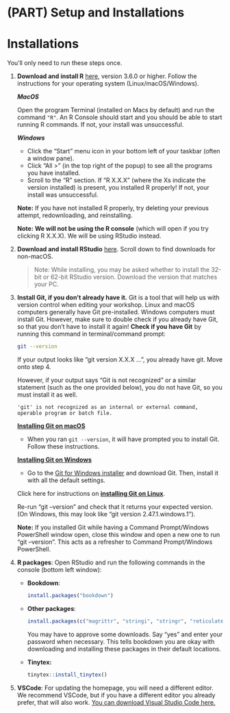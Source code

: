# (PART) Setup and Installations {-}

# Installations {#installs}
You'll only need to run these steps once.

1.  **Download and install R** <a href="https://cran.rstudio.com/" target="_blank">here</a>, version 3.6.0 or higher. Follow the instructions for your operating system (Linux/macOS/Windows).

    :::: {.callout type="green" title="Check your R install" collapsible="true" style="plain" icon="true"}

    ***MacOS***

    Open the program Terminal (installed on Macs by default) and run the command `"R"`. An R Console should start and you should be able to start running R commands. If not, your install was unsuccessful.

    ***Windows***

    - Click the "Start" menu icon in your bottom left of your taskbar (often a window pane).
    - Click "All >" (in the top right of the popup) to see all the programs you have installed.
    - Scroll to the "R" section. If "R X.X.X" (where the Xs indicate the version installed) is present, you installed R properly! If not, your install was unsuccessful.

    **Note:** If you have not installed R properly, try deleting your previous attempt, redownloading, and reinstalling.

    **Note:** **We will not be using the R console** (which will open if you try clicking R X.X.X). We will be using RStudio instead.

    ::::

2.  **Download and install RStudio** <a href="https://posit.co/download/rstudio-desktop/#:~:text=AND%20INSTALL%20R-,2%3A%20Install%20RStudio,-DOWNLOAD%20RSTUDIO%20DESKTOP" target="_blank">here</a>. Scroll down to find downloads for non-macOS.

    > Note: While installing, you may be asked whether to install the 32-bit or 62-bit RStudio version. Download the version that matches your PC.


3.  **Install Git, if you don't already have it.** Git is a tool that will help us with version control when editing your workshop. Linux and macOS computers generally have Git pre-installed. Windows computers must install Git. However, make sure to double check if you already have Git, so that you don't have to install it again! **Check if you have Git** by running this command in terminal/command prompt:

    ```bash
    git --version
    ```

    If your output looks like "git version X.X.X ...", you already have git. Move onto step 4.

    However, if your output says "Git is not recognized" or a similar statement (such as the one provided below), you do not have Git, so you must install it as well.

    ```         
    'git' is not recognized as an internal or external command,
    operable program or batch file.
    ```

    <a href="https://github.com/git-guides/install-git#install-git-on-mac" target="_blank">**Installing Git on macOS**</a>

    -   When you ran `git --version`, it will have prompted you to install Git. Follow these instructions.
 
    <a href="https://github.com/git-guides/install-git#install-git-on-windows" target="_blank">**Installing Git on Windows**</a>

    -   Go to the <a href="https://posit.co/download/rstudio-desktop/#:~:text=AND%20INSTALL%20R-,2%3A%20Install%20RStudio,-DOWNLOAD%20RSTUDIO%20DESKTOP" target="_blank">Git for Windows installer</a> and download Git. Then, install it with all the default settings. <br>

    Click here for instructions on <a href="https://github.com/git-guides/install-git#install-git-on-windows" target="_blank">**installing Git on Linux**</a>.

    :::: {.callout type="green" title="Check your Git install" collapsible="true" style="plain" icon="true"}
    
    Re-run "git --version" and check that it returns your expected version. (On Windows, this may look like "git version 2.47.1.windows.1").

    **Note:** If you installed Git while having a Command Prompt/Windows PowerShell window open, close this window and open a new one to run "git --version". This acts as a refresher to Command Prompt/Windows PowerShell.
    
    :::::

4.  **R packages**: Open RStudio and run the following commands in the console (bottom left window): 

    -   **Bookdown**:
    
        ```r
        install.packages("bookdown")
        ```

    -   **Other packages**:

        ``` r
        install.packages(c("magrittr", "stringi", "stringr", "reticulate", "tinytex","servr", "readr"))
        ```

        You may have to approve some downloads. Say "yes" and enter your password when necessary. This tells bookdown you are okay with downloading and installing these packages in their default locations.

       - **Tinytex:**

          ``` r
          tinytex::install_tinytex()
          ```

5.  **VSCode**: For updating the homepage, you will need a different editor. We recommend VSCode, but if you have a different editor you already prefer, that will also work. [You can download Visual Studio Code here.](https://code.visualstudio.com/)
